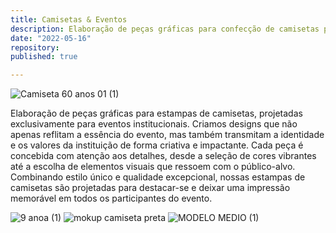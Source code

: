 ```yaml
---
title: Camisetas & Eventos
description: Elaboração de peças gráficas para confecção de camisetas para eventos
date: "2022-05-16"
repository: 
published: true

---
```

![Camiseta 60 anos 01 (1)](https://github.com/RafhaelMilanes/PortfolioBear/assets/127360190/de363319-3a61-490c-b106-ee37fed86084)

Elaboração de peças gráficas para estampas de camisetas, projetadas exclusivamente para eventos institucionais. Criamos designs que não apenas reflitam a essência do evento, mas também transmitam a identidade e os valores da instituição de forma criativa e impactante. Cada peça é concebida com atenção aos detalhes, desde a seleção de cores vibrantes até a escolha de elementos visuais que ressoem com o público-alvo. Combinando estilo único e qualidade excepcional, nossas estampas de camisetas são projetadas para destacar-se e deixar uma impressão memorável em todos os participantes do evento. 

![9 anoa (1)](https://github.com/RafhaelMilanes/PortfolioBear/assets/127360190/cf252709-810a-4373-9f88-811e9f6ca686)
![mokup camiseta preta](https://github.com/RafhaelMilanes/PortfolioBear/assets/127360190/768667b9-82d5-477e-aac0-d138604ab2c3)
![MODELO MEDIO (1)](https://github.com/RafhaelMilanes/PortfolioBear/assets/127360190/40103a04-321c-44d5-b7a7-f6b6b9e86175)
